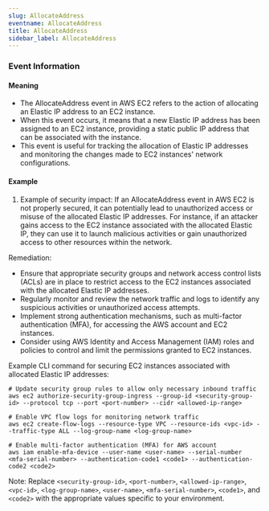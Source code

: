 ```yaml
--- 
slug: AllocateAddress
eventname: AllocateAddress
title: AllocateAddress
sidebar_label: AllocateAddress
---
```

                       


### Event Information

#### Meaning

- The AllocateAddress event in AWS EC2 refers to the action of allocating an Elastic IP address to an EC2 instance.
- When this event occurs, it means that a new Elastic IP address has been assigned to an EC2 instance, providing a static public IP address that can be associated with the instance.
- This event is useful for tracking the allocation of Elastic IP addresses and monitoring the changes made to EC2 instances' network configurations.

#### Example

1. Example of security impact: If an AllocateAddress event in AWS EC2 is not properly secured, it can potentially lead to unauthorized access or misuse of the allocated Elastic IP addresses. For instance, if an attacker gains access to the EC2 instance associated with the allocated Elastic IP, they can use it to launch malicious activities or gain unauthorized access to other resources within the network.

Remediation:
- Ensure that appropriate security groups and network access control lists (ACLs) are in place to restrict access to the EC2 instances associated with the allocated Elastic IP addresses.
- Regularly monitor and review the network traffic and logs to identify any suspicious activities or unauthorized access attempts.
- Implement strong authentication mechanisms, such as multi-factor authentication (MFA), for accessing the AWS account and EC2 instances.
- Consider using AWS Identity and Access Management (IAM) roles and policies to control and limit the permissions granted to EC2 instances.

Example CLI command for securing EC2 instances associated with allocated Elastic IP addresses:
```
# Update security group rules to allow only necessary inbound traffic
aws ec2 authorize-security-group-ingress --group-id <security-group-id> --protocol tcp --port <port-number> --cidr <allowed-ip-range>

# Enable VPC flow logs for monitoring network traffic
aws ec2 create-flow-logs --resource-type VPC --resource-ids <vpc-id> --traffic-type ALL --log-group-name <log-group-name>

# Enable multi-factor authentication (MFA) for AWS account
aws iam enable-mfa-device --user-name <user-name> --serial-number <mfa-serial-number> --authentication-code1 <code1> --authentication-code2 <code2>
```

Note: Replace `<security-group-id>`, `<port-number>`, `<allowed-ip-range>`, `<vpc-id>`, `<log-group-name>`, `<user-name>`, `<mfa-serial-number>`, `<code1>`, and `<code2>` with the appropriate values specific to your environment.

 
